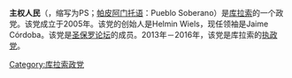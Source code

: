 {{expand|time=2017-01-16T06:17:38+00:00}}
{{unreferenced|time=2017-01-16T06:17:38+00:00}}
'''主权人民'''（{{lang-nl|Onafhankelijk Volk}}，缩写为PS；[[帕皮阿门托语|帕皮阿门托语]]：Pueblo Soberano）是[[库拉索|库拉索]]的一个政党。该党成立于2005年。该党的创始人是Helmin Wiels，现任领袖是Jaime Córdoba。该党是[[圣保罗论坛|圣保罗论坛]]的成员。2013年－2016年，该党是库拉索的[[执政党|执政党]]。

[[Category:库拉索政党|Category:库拉索政党]]